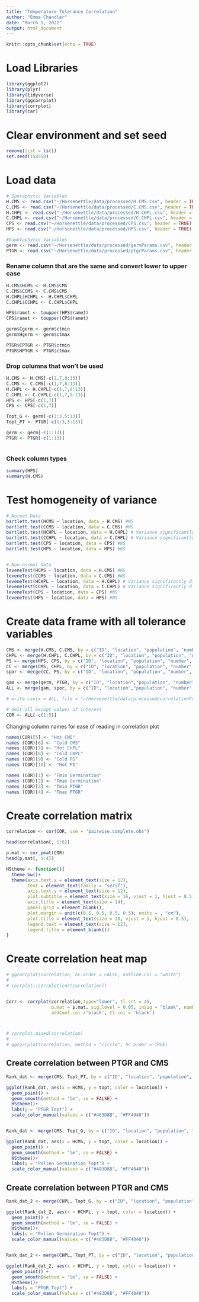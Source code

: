 ```yaml
---
title: "Temperature Tolerance Correlation"
author: "Emma Chandler"
date: "March 1, 2022"
output: html_document
---
```


```r
knitr::opts_chunk$set(echo = TRUE)
```

# Load Libraries
```r
library(ggplot2)
library(plyr)
library(tidyverse)
library(ggcorrplot)
library(corrplot)
library(car)
```

# Clear environment and set seed
```r
remove(list = ls())
set.seed(158358)
```


# Load data
```r
# Sporophytic Variables
H.CMS <- read.csv("~/Horsenettle/data/processed/H.CMS.csv", header = TRUE)
C.CMS <- read.csv("~/Horsenettle/data/processed/C.CMS.csv", header = TRUE)
H.CHPL <- read.csv("~/Horsenettle/data/processed/H.CHPL.csv", header = TRUE)
C.CHPL <- read.csv("~/Horsenettle/data/processed/C.CHPL.csv", header = TRUE)
CPS <- read.csv("~/Horsenettle/data/processed/CPS.csv", header = TRUE)
HPS <- read.csv("~/Horsenettle/data/processed/HPS.csv", header = TRUE)

#Gametophytic Variables
germ <- read.csv("~/Horsenettle/data/processed/germParams.csv", header = TRUE)
PTGR <- read.csv("~/Horsenettle/data/processed/ptgrParams.csv", header = TRUE)

```

### Rename column that are the same and convert lower to upper case
```r
H.CMS$HCMS <- H.CMS$CMS
C.CMS$CCMS <- C.CMS$CMS
H.CHPL$HCHPL <- H.CHPL$CHPL
C.CHPL$CCHPL <- C.CHPL$CHPL

HPS$ramet <- toupper(HPS$ramet)
CPS$ramet <- toupper(CPS$ramet)

germ$Cgerm <- germ$ctmin
germ$Hgerm <- germ$ctmax

PTGR$CPTGR <- PTGR$ctmin
PTGR$HPTGR <- PTGR$ctmax


```


### Drop columns that won't be used
```r

H.CMS <- H.CMS[-c(1,7,8:13)]
C.CMS <- C.CMS[-c(1,7,8:13)]
H.CHPL <- H.CHPL[-c(1,7,8:13)]
C.CHPL <- C.CHPL[-c(1,7,8:13)]
HPS <- HPS[-c(1,7)]
CPS <- CPS[-c(1,7)]

Topt_G <- germ[-c(1:3,5:13)]
Topt_PT <- PTGR[-c(1:3,5:13)]

germ <- germ[-c(1:13)]
PTGR <- PTGR[-c(1:13)]



```

### Check column types
```r
summary(HPS)
summary(H.CMS)

```

# Test homogeneity of variance
```r
# Normal Data
bartlett.test(HCMS ~ location, data = H.CMS) #NS
bartlett.test(CCMS ~ location, data = C.CMS) #NS
bartlett.test(HCHPL ~ location, data = H.CHPL) # Variance significantly different
bartlett.test(CCHPL ~ location, data = C.CHPL) # Variance significantly different
bartlett.test(CPS ~ location, data = CPS) #NS
bartlett.test(HPS ~ location, data = HPS) #NS


# Non-normal data
leveneTest(HCMS ~ location, data = H.CMS) #NS
leveneTest(CCMS ~ location, data = C.CMS) #NS
leveneTest(HCHPL ~ location, data = H.CHPL) # Variance significantly different
leveneTest(CCHPL ~ location, data = C.CHPL) # Variance significantly different
leveneTest(CPS ~ location, data = CPS) #NS
leveneTest(HPS ~ location, data = HPS) #NS

```


# Create data frame with all tolerance variables
```r
CMS <- merge(H.CMS, C.CMS, by = c("ID", "location", "population", "number", "ramet"), all.x = FALSE, all = TRUE)
CHPL <- merge(H.CHPL, C.CHPL, by = c("ID", "location", "population", "number", "ramet"), all.x = FALSE, all = TRUE)
PS <- merge(HPS, CPS, by = c("ID", "location", "population", "number", "ramet"), all.x = FALSE, all = TRUE)
CC <- merge(CMS, CHPL, by = c("ID", "location", "population", "number", "ramet"), all.x = FALSE, all = TRUE)
spor <- merge(CC, PS, by = c("ID", "location", "population", "number", "ramet"), all.x = TRUE, all = TRUE)

gam <- merge(germ, PTGR, by = c("ID", "location","population", "number", "ramet"), all.x = TRUE, all = TRUE)
ALL <- merge(gam, spor, by = c("ID", "location","population", "number", "ramet"), all.x = FALSE, all = TRUE)

# write.csv(x = ALL, file = "~/Horsenettle/data/processed/correlationFull.csv")

# Omit all except values of interest
COR <- ALL[-c(1:5)]

```

Changing column names for ease of reading in correlation plot
```r
names(COR)[5] <- "Hot CMS"  
names (COR)[6] <- "Cold CMS"
names (COR)[7] <- "Hot CHPL"
names (COR)[8] <- "Cold CHPL"
names (COR)[9] <- "Cold PS"
names (COR)[10] <- "Hot PS"

names (COR)[1] <- "Tmin Germination"
names (COR)[2] <- "Tmax Germination"
names (COR)[3] <- "Tmin PTGR"
names (COR)[4] <- "Tmax PTGR"
```


# Create correlation matrix
```r
correlation <- cor(COR, use = "pairwise.complete.obs")

head(correlation[, 1:6])

p.mat <- cor_pmat(COR)
head(p.mat[, 1:4])

```

```r
HStheme <- function(){            
  theme_bw()+                          
  theme(axis.text.x = element_text(size = 12), 
        text = element_text(family = "serif"), 
        axis.text.y = element_text(size = 12),
        plot.subtitle = element_text(size = 16, vjust = 1, hjust = 0.5),
        axis.title = element_text(size = 14),
        panel.grid = element_blank(),
        plot.margin = unit(c(0.5, 0.5, 0.5, 0.5), units = , "cm"),
        plot.title = element_text(size = 20, vjust = 1, hjust = 0.5),
        legend.text = element_text(size = 12),
        legend.title = element_blank())
}
```



# Create correlation heat map
```r

# ggcorrplot(correlation, hc.order = FALSE, outline.col = "white")
# 
# corrplot::corrplot(cor(correlation))


Corr <- corrplot(correlation,type="lower", tl.srt = 45,
                 p.mat = p.mat, sig.level = 0.05, insig = "blank", number.cex = 0.8,
                 addCoef.col ='black', tl.col = 'black')



# corrplot.mixed(correlation)
# 
# ggcorrplot(correlation, method = "circle", hc.order = TRUE)

```



## Create correlation between PTGR and CMS
```r

Rank_dat <- merge(CMS, Topt_PT, by = c("ID", "location", "population", "number", "ramet"), all.x = FALSE, all = TRUE)

ggplot(Rank_dat, aes(x = HCMS, y = topt, color = location)) +
  geom_point() +
  geom_smooth(method = "lm", se = FALSE) +
  HStheme()+
  labs(y = "PTGR Topt") +
  scale_color_manual(values = c("#483D8B", "#FF4040"))


Rank_dat <- merge(CMS, Topt_G, by = c("ID", "location", "population", "number", "ramet"), all.x = FALSE, all = TRUE)

ggplot(Rank_dat, aes(x = HCMS, y = topt, color = location)) +
  geom_point() +
  geom_smooth(method = "lm", se = FALSE) +
  HStheme()+
  labs(y = "Pollen Germination Topt") +
  scale_color_manual(values = c("#483D8B", "#FF4040"))


```

## Create correlation between PTGR and CMS
```r

Rank_dat_2 <- merge(CHPL, Topt_G, by = c("ID", "location", "population", "number", "ramet"), all.x = FALSE, all = TRUE)

ggplot(Rank_dat_2, aes(x = HCHPL, y = topt, color = location)) +
  geom_point() +
  geom_smooth(method = "lm", se = FALSE) +
  HStheme()+
  labs(y = "Pollen Germination Topt") +
  scale_color_manual(values = c("#483D8B", "#FF4040"))


Rank_dat_2 <- merge(CHPL, Topt_PT, by = c("ID", "location", "population", "number", "ramet"), all.x = FALSE, all = TRUE)

ggplot(Rank_dat_2, aes(x = HCHPL, y = topt, color = location)) +
  geom_point() +
  geom_smooth(method = "lm", se = FALSE) +
  HStheme()+
  labs(y = "PTGR Topt") +
  scale_color_manual(values = c("#483D8B", "#FF4040"))



```
